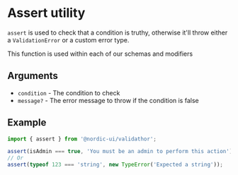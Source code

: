 # Assert utility

`assert` is used to check that a condition is truthy, otherwise it'll throw either a `ValidationError` or a custom error type.

This function is used within each of our schemas and modifiers

## Arguments

- `condition` - The condition to check
- `message?` - The error message to throw if the condition is false

## Example

```ts showLineNumbers
import { assert } from '@nordic-ui/validathor';

assert(isAdmin === true, 'You must be an admin to perform this action');
// Or
assert(typeof 123 === 'string', new TypeError('Expected a string'));
```